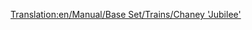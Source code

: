 [[Translation:en/Manual/Base Set/Trains/Chaney 'Jubilee']]
{{it/Manuale/Set base/Treni/StatLocomotive|Image=[[File:en/Manual/Base Set/Trains/Chaneyjubilee.png]]
|Name=Chaney "Jubilee"
|Costo=30.468
|Velocità=112
|Peso=131 
|Potenza=746
|Sforzo=38.850
|Annuale=3.936
|Progettata=1934
|Vita=21
|Clima=
*Temperato
|Descrizione=La locomotiva di partenza di fascia media per il clima temperato in TTD. Non così economica da gestire come la Kirby Paul Tank, e non così veloce o potente come la Ginzu A4. Ma ancora utile se vuoi un equilibrio.
|Real-life = Questo è la [http://en.wikipedia.org/wiki/LMS_Jubilee_Class LMS Stanier "Jubilee"], una locomotiva creata concepita per il trasporto espresso secondario dei passeggeri. Un possibile equivalente nella vita reale potrebbe essere la "Jubilee Class"
}}